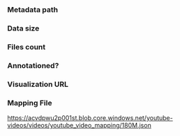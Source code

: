 ### Metadata path

### Data size

### Files count

### Annotationed?

### Visualization URL

### Mapping File

https://acvdpwu2p001st.blob.core.windows.net/youtube-videos/videos/youtube_video_mapping/180M.json